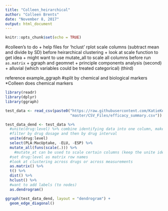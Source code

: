 ```yaml
---
title: "Colleen_heirarchical"
author: "Colleen Brents"
date: "November 8, 2017"
output: html_document
---
```


```r
knitr::opts_chunk$set(echo = TRUE)
```
#colleen's to do
+ help files for 'hclust'
rplot 
scale columns (subtract mean and divide by SD) before heirarchical clustering
+ look at scale function to get idea 
+ might want to use mutate_all to scale all columns before run `as.matrix` 
+ ggraph and geomnet 
+ principle components analysis (second)
+ alluvial (which variables could be treated categorical) (third)

reference example_ggraph 
#split by chemical and biological markers 
*Colleen does chemical markers 

```r
library(readr)
library(dplyr)
library(ggraph)

test_data <- read_csv(paste0("https://raw.githubusercontent.com/KatieKey/input_output_shiny_group/",
                             "master/CSV_Files/efficacy_summary.csv"))

test_data_dend <- test_data %>% 
  #unite(drug:level) %>% combine identifying data into one column, make matrix row name 
  #filter by drug dosage and then by drug interval 
  unite(drug:level)
  select(PLA:MacUptake, -ELU, -ESP) %>%
  mutate_all(funs(scale(.))) %>% 
    #mutate_at can be used to scale certain columns (keep the unite identifities)
  #set drug:level as matrix row names
  #look at clustering across drugs or across measurements 
  as.matrix() %>% 
  t() %>% 
  dist() %>% 
  hclust() %>% 
  #want to add labels (to nodes)
  as.dendrogram()

ggraph(test_data_dend, layout = "dendrogram") + 
  geom_edge_diagonal()
```

